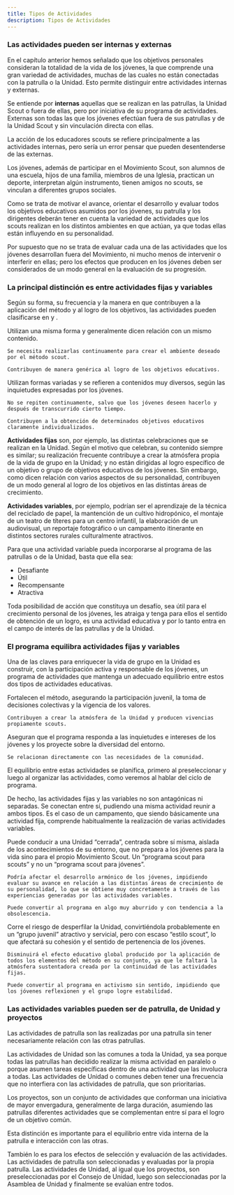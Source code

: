 ```yaml
---
title: Tipos de Actividades
description: Tipos de Actividades
---
```



### Las actividades pueden ser internas y externas

En el capítulo anterior hemos señalado que los objetivos personales consideran la totalidad de la vida de los jóvenes, la que comprende una gran variedad de actividades, muchas de las cuales no están conectadas con la patrulla o la Unidad. Esto permite distinguir entre actividades internas y externas.

Se entiende por **internas** aquellas que se realizan en las patrullas, la Unidad Scout o fuera de ellas, pero por iniciativa de su programa de actividades. Externas son todas las que los jóvenes efectúan fuera de sus patrullas y de la Unidad Scout y sin vinculación directa con ellas.

La acción de los educadores scouts se refiere principalmente a las actividades internas, pero sería un error pensar que pueden desentenderse de las externas.

Los jóvenes, además de participar en el Movimiento Scout, son alumnos de una escuela, hijos de una familia, miembros de una Iglesia, practican un deporte, interpretan algún instrumento, tienen amigos no scouts, se vinculan a diferentes grupos sociales.

Como se trata de motivar el avance, orientar el desarrollo y evaluar todos los objetivos educativos asumidos por los jóvenes, su patrulla y los dirigentes deberán tener en cuenta la variedad de actividades que los scouts realizan en los distintos ambientes en que actúan, ya que todas ellas están influyendo en su personalidad.

Por supuesto que no se trata de evaluar cada una de las actividades que los jóvenes desarrollan fuera del Movimiento, ni mucho menos de intervenir o interferir en ellas; pero los efectos que producen en los jóvenes deben ser considerados de un modo general en la evaluación de su progresión.

### La principal distinción es entre actividades fijas y variables

Según su forma, su frecuencia y la manera en que contribuyen a la aplicación del método y al logro de los objetivos, las actividades pueden clasificarse en <Badge text="Fijas" variant="note"/> y <Badge text="Variables" variant="success"/>.

<CardGrid>
  <Card title="Las actividades fijas">
    Utilizan una misma forma y generalmente dicen relación con un mismo contenido.

    Se necesita realizarlas continuamente para crear el ambiente deseado por el método scout.

    Contribuyen de manera genérica al logro de los objetivos educativos.
  </Card>
  <Card title="Las actividades variables">
    Utilizan formas variadas y se refieren a contenidos muy diversos, según las inquietudes expresadas por los jóvenes.

    No se repiten continuamente, salvo que los jóvenes deseen hacerlo y después de transcurrido cierto tiempo.

    Contribuyen a la obtención de determinados objetivos educativos claramente individualizados.
  </Card>
</CardGrid>

**Actividades fijas** son, por ejemplo, las distintas celebraciones que se realizan en la Unidad. Según el motivo que celebran, su contenido siempre es similar; su realización frecuente contribuye a crear la atmósfera propia de la vida de grupo en la Unidad; y no están dirigidas al logro específico de un objetivo o grupo de objetivos educativos de los jóvenes. Sin embargo, como dicen relación con varios aspectos de su personalidad, contribuyen de un modo general al logro de los objetivos en las distintas áreas de crecimiento.

**Actividades variables**, por ejemplo, podrían ser el aprendizaje de la técnica del reciclado de papel, la mantención de un cultivo hidropónico, el montaje de un teatro de títeres para un centro infantil, la elaboración de un audiovisual, un reportaje fotográfico o un campamento itinerante en distintos sectores rurales culturalmente atractivos.

Para que una actividad variable pueda incorporarse al programa de las patrullas o de la Unidad, basta que ella sea:

- Desafiante
- Útil
- Recompensante
- Atractiva

Toda posibilidad de acción que constituya un desafío, sea útil para el crecimiento personal de los jóvenes, les atraiga y tenga para ellos el sentido de obtención de un logro, es una actividad educativa y por lo tanto entra en el campo de interés de las patrullas y de la Unidad.

### El programa equilibra actividades fijas y variables

Una de las claves para enriquecer la vida de grupo en la Unidad es construir, con la participación activa y responsable de los jóvenes, un programa de actividades que mantenga un adecuado equilibrio entre estos dos tipos de actividades educativas.

<CardGrid>
  <Card title="Las actividades fijas">
    Fortalecen el método, asegurando la participación juvenil, la toma de decisiones colectivas y la vigencia de los valores.

    Contribuyen a crear la atmósfera de la Unidad y producen vivencias propiamente scouts.
  </Card>
  <Card title="Las actividades variables">
    Aseguran que el programa responda a las inquietudes e intereses de los jóvenes y los proyecte sobre la diversidad del entorno.

    Se relacionan directamente con las necesidades de la comunidad.
  </Card>
</CardGrid>

El equilibrio entre estas actividades se planifica, primero al preseleccionar y luego al organizar las actividades, como veremos al hablar del ciclo de programa.

De hecho, las actividades fijas y las variables no son antagónicas ni separadas. Se conectan entre sí, pudiendo una misma actividad reunir a ambos tipos. Es el caso de un campamento, que siendo básicamente una actividad fija, comprende habitualmente la realización de varias actividades variables.

<CardGrid>
  <Card title="Un programa concentrado en actividades fijas, en perjuicio de las variables">
    Puede conducir a una Unidad “cerrada”, centrada sobre sí misma, aislada de los acontecimientos de su entorno, que no prepara a los jóvenes para la vida sino para el propio Movimiento Scout. Un “programa scout para scouts” y no un “programa scout para jóvenes”.

    Podría afectar el desarrollo armónico de los jóvenes, impidiendo evaluar su avance en relación a las distintas áreas de crecimiento de su personalidad, lo que se obtiene muy concretamente a través de las experiencias generadas por las actividades variables.

    Puede convertir al programa en algo muy aburrido y con tendencia a la obsolescencia.
  </Card>
  <Card title="Un programa recargado de actividades variables, con escasas actividades fijas">
    Corre el riesgo de desperfilar la Unidad, convirtiéndola probablemente en un “grupo juvenil” atractivo y servicial, pero con escaso “estilo scout”, lo que afectará su cohesión y el sentido de pertenencia de los jóvenes.

    Disminuirá el efecto educativo global producido por la aplicación de todos los elementos del método en su conjunto, ya que le faltará la atmósfera sustentadora creada por la continuidad de las actividades fijas.

    Puede convertir al programa en activismo sin sentido, impidiendo que los jóvenes reflexionen y el grupo logre estabilidad.
  </Card>
</CardGrid>

### Las actividades variables pueden ser de patrulla, de Unidad y proyectos

Las actividades de patrulla son las realizadas por una patrulla sin tener necesariamente relación con las otras patrullas.

Las actividades de Unidad son las comunes a toda la Unidad, ya sea porque todas las patrullas han decidido realizar la misma actividad en paralelo o porque asumen tareas específicas dentro de una actividad que las involucra a todas. Las actividades de Unidad o comunes deben tener una frecuencia que no interfiera con las actividades de patrulla, que son prioritarias.

Los proyectos, son un conjunto de actividades que conforman una iniciativa de mayor envergadura, generalmente de larga duración, asumiendo las patrullas diferentes actividades que se complementan entre sí para el logro de un objetivo común.

Esta distinción es importante para el equilibrio entre vida interna de la patrulla e interacción con las otras.

También lo es para los efectos de selección y evaluación de las actividades. Las actividades de patrulla son seleccionadas y evaluadas por la propia patrulla. Las actividades de Unidad, al igual que los proyectos, son preseleccionadas por el Consejo de Unidad, luego son seleccionadas por la Asamblea de Unidad y finalmente se evalúan entre todos.
